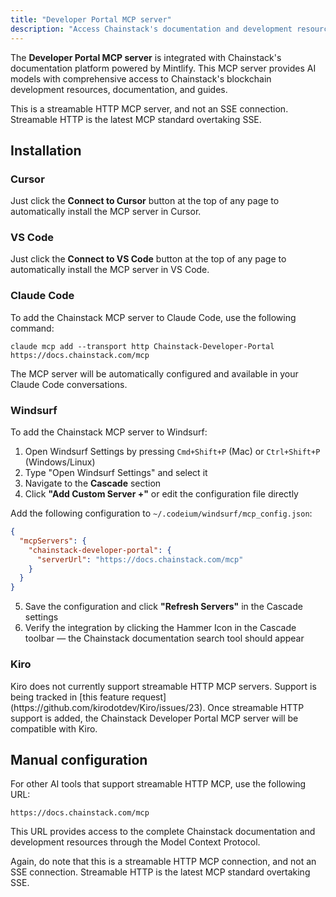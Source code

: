 ```yaml
---
title: "Developer Portal MCP server"
description: "Access Chainstack's documentation and development resources through the Developer Portal MCP server"
---
```


The **Developer Portal MCP server** is integrated with Chainstack's documentation platform powered by Mintlify. This MCP server provides AI models with comprehensive access to Chainstack's blockchain development resources, documentation, and guides.

This is a streamable HTTP MCP server, and not an SSE connection. Streamable HTTP is the latest MCP standard overtaking SSE.

## Installation

### Cursor

Just click the **Connect to Cursor** button at the top of any page to automatically install the MCP server in Cursor.

### VS Code

Just click the **Connect to VS Code** button at the top of any page to automatically install the MCP server in VS Code.

### Claude Code

To add the Chainstack MCP server to Claude Code, use the following command:

```
claude mcp add --transport http Chainstack-Developer-Portal https://docs.chainstack.com/mcp
```

The MCP server will be automatically configured and available in your Claude Code conversations.

### Windsurf

To add the Chainstack MCP server to Windsurf:

1. Open Windsurf Settings by pressing `Cmd+Shift+P` (Mac) or `Ctrl+Shift+P` (Windows/Linux)
2. Type "Open Windsurf Settings" and select it
3. Navigate to the **Cascade** section
4. Click **"Add Custom Server +"** or edit the configuration file directly

Add the following configuration to `~/.codeium/windsurf/mcp_config.json`:

```json
{
  "mcpServers": {
    "chainstack-developer-portal": {
      "serverUrl": "https://docs.chainstack.com/mcp"
    }
  }
}
```

5. Save the configuration and click **"Refresh Servers"** in the Cascade settings
6. Verify the integration by clicking the Hammer Icon in the Cascade toolbar — the Chainstack documentation search tool should appear

### Kiro

<Note>
Kiro does not currently support streamable HTTP MCP servers. Support is being tracked in [this feature request](https://github.com/kirodotdev/Kiro/issues/23). Once streamable HTTP support is added, the Chainstack Developer Portal MCP server will be compatible with Kiro.
</Note>

## Manual configuration

For other AI tools that support streamable HTTP MCP, use the following URL:

```
https://docs.chainstack.com/mcp
```

This URL provides access to the complete Chainstack documentation and development resources through the Model Context Protocol.

Again, do note that this is a streamable HTTP MCP connection, and not an SSE connection. Streamable HTTP is the latest MCP standard overtaking SSE.